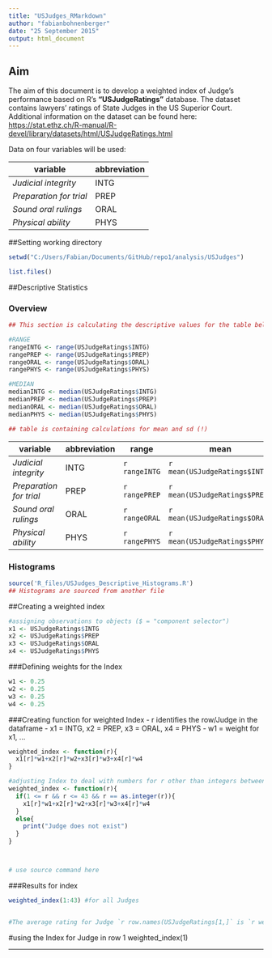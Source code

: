 ```yaml
---
title: "USJudges_RMarkdown"
author: "fabianbohnenberger"
date: "25 September 2015"
output: html_document
---
```



## Aim

The aim of this document is to develop a weighted index of Judge's performance based on R's **"USJudgeRatings"** database. The dataset contains lawyers' ratings of State Judges in the US Superior Court. Additional information on the dataset can be found here: <https://stat.ethz.ch/R-manual/R-devel/library/datasets/html/USJudgeRatings.html>

Data on four variables will be used: 

|variable| abbreviation|
|------|---|
|*Judicial integrity* | INTG|
|*Preparation for trial* | PREP|
|*Sound oral rulings* | ORAL|
|*Physical ability* | PHYS|


##Setting working directory 
```r
setwd("C:/Users/Fabian/Documents/GitHub/repo1/analysis/USJudges")

list.files()
```


##Descriptive Statistics 

### Overview

```r
## This section is calculating the descriptive values for the table below. 

#RANGE
rangeINTG <- range(USJudgeRatings$INTG)
rangePREP <- range(USJudgeRatings$PREP)
rangeORAL <- range(USJudgeRatings$ORAL)
rangePHYS <- range(USJudgeRatings$PHYS)

#MEDIAN
medianINTG <- median(USJudgeRatings$INTG)
medianPREP <- median(USJudgeRatings$PREP)
medianORAL <- median(USJudgeRatings$ORAL)
medianPHYS <- median(USJudgeRatings$PHYS)

## table is containing calculations for mean and sd (!) 
```

|variable|abbreviation|range|mean|median|standard deviation|
|--------|------------|-----|----|------|------------------|
|*Judicial integrity* |INTG |`r rangeINTG` | `r mean(USJudgeRatings$INTG)` | `r medianINTG` |`r sd(USJudgeRatings$INTG)`|
|*Preparation for trial* | PREP| `r rangePREP` |`r mean(USJudgeRatings$PREP)`| `r medianPREP` |`r sd(USJudgeRatings$PREP)`|
|*Sound oral rulings* | ORAL| `r rangeORAL` |`r mean(USJudgeRatings$ORAL)`| `r medianORAL` |`r sd(USJudgeRatings$ORAL)`|
|*Physical ability* | PHYS|`r rangePHYS` | `r mean(USJudgeRatings$PHYS)`| `r medianPHYS` |`r sd(USJudgeRatings$PHYS)`|


### Histograms 
```r
source('R_files/USJudges_Descriptive_Histograms.R')
## Histograms are sourced from another file
```



##Creating a weighted index

```r
#assigning observations to objects ($ = "component selector") 
x1 <- USJudgeRatings$INTG
x2 <- USJudgeRatings$PREP
x3 <- USJudgeRatings$ORAL
x4 <- USJudgeRatings$PHYS
```

###Defining weights for the Index
```r
w1 <- 0.25
w2 <- 0.25
w3 <- 0.25
w4 <- 0.25
```

###Creating function for weighted Index
- r identifies the row/Judge in the dataframe
- x1 = INTG, x2 = PREP, x3 = ORAL, x4 = PHYS
- w1 = weight for x1, ...
```r
weighted_index <- function(r){
  x1[r]*w1+x2[r]*w2+x3[r]*w3+x4[r]*w4
}
``` 

```r
#adjusting Index to deal with numbers for r other than integers between 1 and 43
weighted_index <- function(r){
  if(1 <= r && r <= 43 && r == as.integer(r)){
    x1[r]*w1+x2[r]*w2+x3[r]*w3+x4[r]*w4
  } 
  else{
    print("Judge does not exist")
  }
}



# use source command here 
```


###Results for index 
```r
weighted_index(1:43) #for all Judges


#The average rating for Judge `r row.names(USJudgeRatings[1,]` is `r weighted_index(1)`.
```


#using the Index for Judge in row 1
weighted_index(1)



---

